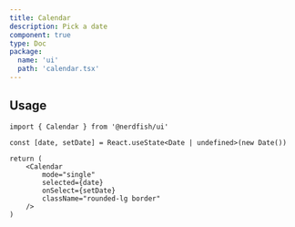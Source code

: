 ```yaml
---
title: Calendar
description: Pick a date
component: true
type: Doc
package:
  name: 'ui'
  path: 'calendar.tsx'
---
```


<ComponentExample src="/src/examples/calendar/demo.tsx">
	<CalendarDemo />
</ComponentExample>

## Usage

```tsx
import { Calendar } from '@nerdfish/ui'
```

```tsx
const [date, setDate] = React.useState<Date | undefined>(new Date())

return (
	<Calendar
		mode="single"
		selected={date}
		onSelect={setDate}
		className="rounded-lg border"
	/>
)
```
